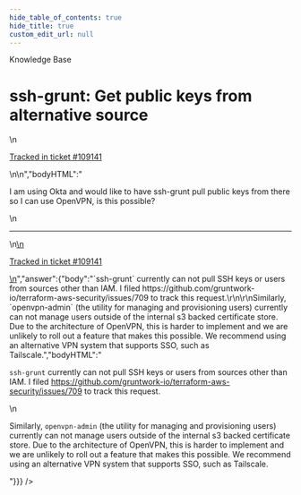 ```yaml
---
hide_table_of_contents: true
hide_title: true
custom_edit_url: null
---
```



<CenterLayout>
<span class="title">Knowledge Base</span>
<h1>ssh-grunt: Get public keys from alternative source</h1>
<GitHub json={{"id":"D_kwDOF8slf84AQctL","number":536,"author":{"login":"iangrunt"},"title":"ssh-grunt: Get public keys from alternative source","body":"\nI am using Okta and would like to have ssh-grunt pull public keys from there so I can use OpenVPN, is this possible?\n\n---\n\n<ins datetime=\"2022-08-17T13:49:00Z\">\n  <p><a href=\"https://support.gruntwork.io/hc/requests/109141\">Tracked in ticket #109141</a></p>\n</ins>\n","bodyHTML":"<p dir=\"auto\">I am using Okta and would like to have ssh-grunt pull public keys from there so I can use OpenVPN, is this possible?</p>\n<hr>\n<ins datetime=\"2022-08-17T13:49:00Z\">\n  <p dir=\"auto\"><a href=\"https://support.gruntwork.io/hc/requests/109141\" rel=\"nofollow\">Tracked in ticket #109141</a></p>\n</ins>","answer":{"body":"`ssh-grunt` currently can not pull SSH keys or users from sources other than IAM. I filed https://github.com/gruntwork-io/terraform-aws-security/issues/709 to track this request.\r\n\r\nSimilarly, `openvpn-admin` (the utility for managing and provisioning users) currently can not manage users outside of the internal s3 backed certificate store. Due to the architecture of OpenVPN, this is harder to implement and we are unlikely to roll out a feature that makes this possible. We recommend using an alternative VPN system that supports SSO, such as Tailscale.","bodyHTML":"<p dir=\"auto\"><code class=\"notranslate\">ssh-grunt</code> currently can not pull SSH keys or users from sources other than IAM. I filed <a href=\"https://github.com/gruntwork-io/terraform-aws-security/issues/709\">https://github.com/gruntwork-io/terraform-aws-security/issues/709</a> to track this request.</p>\n<p dir=\"auto\">Similarly, <code class=\"notranslate\">openvpn-admin</code> (the utility for managing and provisioning users) currently can not manage users outside of the internal s3 backed certificate store. Due to the architecture of OpenVPN, this is harder to implement and we are unlikely to roll out a feature that makes this possible. We recommend using an alternative VPN system that supports SSO, such as Tailscale.</p>"}}} />

</CenterLayout>
  

<!-- ##DOCS-SOURCER-START
{
  "sourcePlugin": "github-discussions",
  "hash": "4d37b49fbf7eea9c56a443363cffa7e8"
}
##DOCS-SOURCER-END -->
